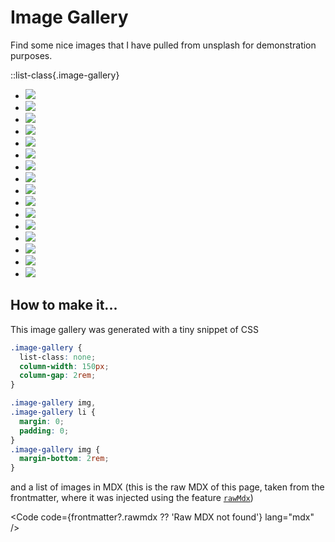 # Image Gallery

Find some nice images that I have pulled from unsplash for demonstration purposes.

::list-class{.image-gallery}

- ![](./adam-miller-dBaz0xhCkPY-unsplash.jpg)
- ![](./edgar-moran-LboRnt38jpA-unsplash.jpg)
- ![](./elia-pellegrini-C54fuJ5E8YU-unsplash.jpg)
- ![](./bradley-dunn-i8qs7bfTB0M-unsplash.jpg)
- ![](./elia-pellegrini-gasB30pgsg0-unsplash.jpg)
- ![](./bradley-dunn-amF7lbfzLj0-unsplash.jpg)
- ![](./elia-pellegrini-onwHGWNbPD0-unsplash.jpg)
- ![](./elia-pellegrini-ZFnCkbhFvhw-unsplash.jpg)
- ![](./nasa-5e9CmF-Ge9Y-unsplash.jpg)
- ![](./nicolas-lobos-NR_tXTuyTak-unsplash.jpg)
- ![](./history-in-hd-e5eDHbmHprg-unsplash.jpg)
- ![](./levi-stute-mFF39sOZSgM-unsplash.jpg)
- ![](./jonas-verstuyft-flsFQ3UTuKw-unsplash.jpg)
- ![](./linus-sandvide-bhSNKT5aaMc-unsplash.jpg)
- ![](./nick-brunner-LXspKUjsgH0-unsplash.jpg)
- ![](./mike-kiev-Opzk_hvwO9Q-unsplash.jpg)

## How to make it...

This image gallery was generated with a tiny snippet of CSS

```css
.image-gallery {
  list-class: none;
  column-width: 150px;
  column-gap: 2rem;
}

.image-gallery img,
.image-gallery li {
  margin: 0;
  padding: 0;
}
.image-gallery img {
  margin-bottom: 2rem;
}
```

and a list of images in MDX (this is the raw MDX of this page, taken from the frontmatter, where it was injected using the feature [`rawMdx`](/docs#inject-raw-mdx))

<Code code={frontmatter?.rawmdx ?? 'Raw MDX not found'} lang="mdx" />

